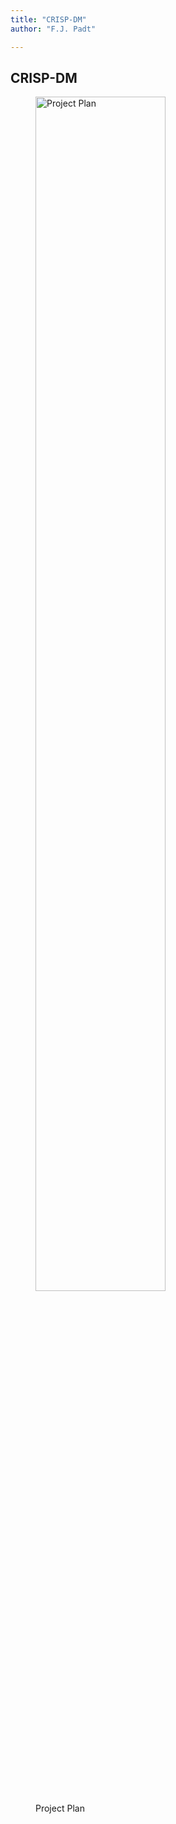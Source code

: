 ```yaml
---
title: "CRISP-DM"
author: "F.J. Padt"

---
```


## CRISP-DM {#sec-crisp-dm}

![Project Plan](../images/crisp-dm.png){width="70%" fig-align="center"}
